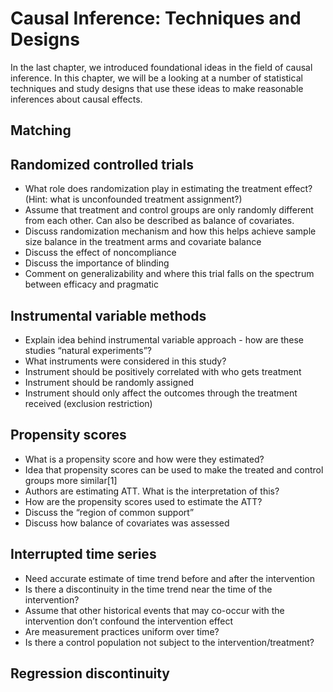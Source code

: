 # Causal Inference: Techniques and Designs {#chap_causal_techniques}

In the last chapter, we introduced foundational ideas in the field of causal inference. In this chapter, we will be a looking at a number of statistical techniques and study designs that use these ideas to make reasonable inferences about causal effects.

## Matching



## Randomized controlled trials

- What role does randomization play in estimating the treatment effect? (Hint: what is unconfounded treatment assignment?)
- Assume that treatment and control groups are only randomly different from each other. Can also be described as balance of covariates.
- Discuss randomization mechanism and how this helps achieve sample size balance in the treatment arms and covariate balance
- Discuss the effect of noncompliance
- Discuss the importance of blinding
- Comment on generalizability and where this trial falls on the spectrum between efficacy and pragmatic

## Instrumental variable methods

- Explain idea behind instrumental variable approach - how are these studies "natural experiments"?
- What instruments were considered in this study?
- Instrument should be positively correlated with who gets treatment
- Instrument should be randomly assigned
- Instrument should only affect the outcomes through the treatment received (exclusion restriction)

## Propensity scores

- What is a propensity score and how were they estimated?
- Idea that propensity scores can be used to make the treated and control groups more similar[1]
- Authors are estimating ATT. What is the interpretation of this?
- How are the propensity scores used to estimate the ATT?
- Discuss the "region of common support"
- Discuss how balance of covariates was assessed

## Interrupted time series

- Need accurate estimate of time trend before and after the intervention
- Is there a discontinuity in the time trend near the time of the intervention?
- Assume that other historical events that may co-occur with the intervention don't confound the intervention effect
- Are measurement practices uniform over time?
- Is there a control population not subject to the intervention/treatment?

## Regression discontinuity



